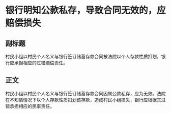 # 银行明知公款私存，导致合同无效的，应赔偿损失
## 副标题
村民小组以村民个人名义与银行签订储蓄存款合同被法院以个人存款性质扣划，银行应承担相应的过错赔偿责任。
## 正文
村民小组以村民个人名义与银行签订储蓄存款合同因属公款私存，应为无效。法院在不知情情况下以个人存款性质扣划该存款，造成村民小组损失，银行应根据其过错承担相应的民事责任。